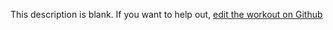 
  This description is blank. If you want to help out, [edit the workout on Github](https://www.github.com/LiftArcade/exercises/blob/main/exercises/cable-seated-row-description.mdx)